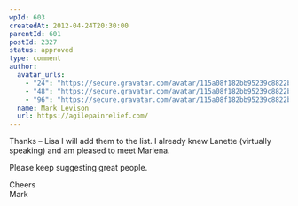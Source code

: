 ```yaml
---
wpId: 603
createdAt: 2012-04-24T20:30:00
parentId: 601
postId: 2327
status: approved
type: comment
author:
  avatar_urls:
    - "24": "https://secure.gravatar.com/avatar/115a08f182bb95239c8822b54b5c4235?s=24&d=mm&r=g"
    - "48": "https://secure.gravatar.com/avatar/115a08f182bb95239c8822b54b5c4235?s=48&d=mm&r=g"
    - "96": "https://secure.gravatar.com/avatar/115a08f182bb95239c8822b54b5c4235?s=96&d=mm&r=g"
  name: Mark Levison
  url: https://agilepainrelief.com/
---
```


Thanks – Lisa I will add them to the list. I already knew Lanette (virtually speaking) and am pleased to meet Marlena.

Please keep suggesting great people.

Cheers  
Mark